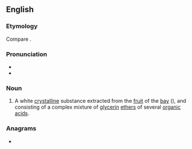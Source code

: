 {{also|Laurin|Lauřin}}
==English==

===Etymology===
Compare {{cog|fr|laurine}}.

===Pronunciation===
* {{IPA|en|/ˈlɔːɹɪn/}}
* {{rhymes|en|ɔːɹɪn|s=2}}

===Noun===
{{head|en|noun}}

# {{lb|en|chemistry}} A white [[crystalline]] substance extracted from the [[fruit]] of the [[bay]] (''{{l|mul|Laurus nobilis}}''), and consisting of a complex mixture of [[glycerin]] [[ethers]] of several [[organic]] [[acid]]s.

===Anagrams===
* {{anagrams|en|a=ailnru|Lurian|unrail|urinal}}